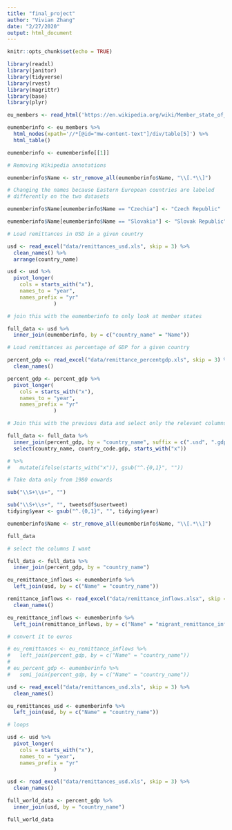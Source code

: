 ```yaml
---
title: "final_project"
author: "Vivian Zhang"
date: "2/27/2020"
output: html_document
---
```


```r
knitr::opts_chunk$set(echo = TRUE)

library(readxl)
library(janitor)
library(tidyverse)
library(rvest)
library(magrittr)
library(base)
library(plyr)

```

```r

eu_members <- read_html('https://en.wikipedia.org/wiki/Member_state_of_the_European_Union', skip = 0)

eumemberinfo <- eu_members %>%
  html_nodes(xpath='//*[@id="mw-content-text"]/div/table[5]') %>%
  html_table() 

eumemberinfo <- eumemberinfo[[1]]

# Removing Wikipedia annotations

eumemberinfo$Name <- str_remove_all(eumemberinfo$Name, "\\[.*\\]")

# Changing the names because Eastern European countries are labeled
# differently on the two datasets

eumemberinfo$Name[eumemberinfo$Name == "Czechia"] <- "Czech Republic"

eumemberinfo$Name[eumemberinfo$Name == "Slovakia"] <- "Slovak Republic"

```

```r

# Load remittances in USD in a given country

usd <- read_excel("data/remittances_usd.xls", skip = 3) %>%
  clean_names() %>% 
  arrange(country_name)

usd <- usd %>%
  pivot_longer(
    cols = starts_with("x"),
    names_to = "year",
    names_prefix = "yr"
               )

# join this with the eumemberinfo to only look at member states

full_data <- usd %>%
  inner_join(eumemberinfo, by = c("country_name" = "Name"))

# Load remittances as percentage of GDP for a given country

percent_gdp <- read_excel("data/remittance_percentgdp.xls", skip = 3) %>%
  clean_names()

percent_gdp <- percent_gdp %>%
  pivot_longer(
    cols = starts_with("x"),
    names_to = "year",
    names_prefix = "yr"
               )

# Join this with the previous data and select only the relevant columns

full_data <- full_data %>%
  inner_join(percent_gdp, by = "country_name", suffix = c(".usd", ".gdp")) %>%
  select(country_name, country_code.gdp, starts_with("x"))

# %>%
#   mutate(ifelse(starts_with("x")), gsub("^.{0,1}", ""))

# Take data only from 1980 onwards

sub("\\S+\\s+", "")

sub("\\S+\\s+", "", tweetsdf$usertweet)
tidying$year <- gsub("^.{0,1}", "", tidying$year)

eumemberinfo$Name <- str_remove_all(eumemberinfo$Name, "\\[.*\\]")

full_data

# select the columns I want

full_data <- full_data %>%
  inner_join(percent_gdp, by = "country_name")

eu_remittance_inflows <- eumemberinfo %>%
  left_join(usd, by = c("Name" = "country_name"))

remittance_inflows <- read_excel("data/remittance_inflows.xlsx", skip = 0) %>%
  clean_names()

eu_remittance_inflows <- eumemberinfo %>%
  left_join(remittance_inflows, by = c("Name" = "migrant_remittance_inflows_us_million"))

# convert it to euros

# eu_remittances <- eu_remittance_inflows %>%
#   left_join(percent_gdp, by = c("Name" = "country_name"))
# 
# eu_percent_gdp <- eumemberinfo %>%
#   semi_join(percent_gdp, by = c("Name" = "country_name"))

usd <- read_excel("data/remittances_usd.xls", skip = 3) %>%
  clean_names()

eu_remittances_usd <- eumemberinfo %>%
  left_join(usd, by = c("Name" = "country_name"))

# loops

usd <- usd %>%
  pivot_longer(
    cols = starts_with("x"),
    names_to = "year",
    names_prefix = "yr"
               )

usd <- read_excel("data/remittances_usd.xls", skip = 3) %>%
  clean_names()

full_world_data <- percent_gdp %>%
  inner_join(usd, by = "country_name")

full_world_data
```

```r

```

